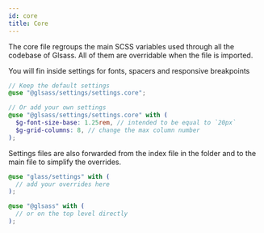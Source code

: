 ```yaml
---
id: core
title: Core
---
```



<Version version="1.0.0" source="glsass-settings/_settings.core.scss" />

The core file regroups the main SCSS variables used through all the codebase of
Glsass. All of them are overridable when the file is imported.

You will fin inside settings for fonts, spacers and responsive breakpoints

```scss
// Keep the default settings
@use "@glsass/settings/settings.core";

// Or add your own settings
@use "@glsass/settings/settings.core" with (
  $g-font-size-base: 1.25rem, // intended to be equal to `20px`
  $g-grid-columns: 8, // change the max column number
);
```

Settings files are also forwarded from the index file in the folder and to the
main file to simplify the overrides.

```scss
@use "glass/settings" with (
  // add your overrides here
);

@use "@glsass" with (
  // or on the top level directly
);
```
